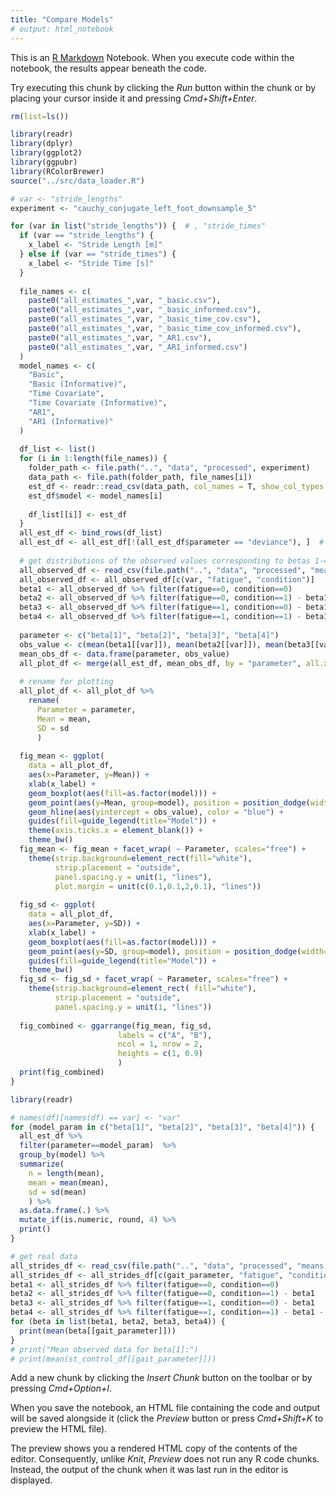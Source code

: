 ---
title: "Compare Models"
# output: html_notebook
---

This is an [R Markdown](http://rmarkdown.rstudio.com) Notebook. When you execute code within the notebook, the results appear beneath the code. 

Try executing this chunk by clicking the *Run* button within the chunk or by placing your cursor inside it and pressing *Cmd+Shift+Enter*. 

```{r, fig.width = 7, fig.height = 8}
rm(list=ls())

library(readr)
library(dplyr)
library(ggplot2)
library(ggpubr)
library(RColorBrewer)
source("../src/data_loader.R")

# var <- "stride_lengths"
experiment <- "cauchy_conjugate_left_foot_downsample_5"

for (var in list("stride_lengths")) {  # , "stride_times"
  if (var == "stride_lengths") {
    x_label <- "Stride Length [m]"
  } else if (var == "stride_times") {
    x_label <- "Stride Time [s]"
  }
  
  file_names <- c(
    paste0("all_estimates_",var, "_basic.csv"),
    paste0("all_estimates_",var, "_basic_informed.csv"),
    paste0("all_estimates_",var, "_basic_time_cov.csv"),
    paste0("all_estimates_",var, "_basic_time_cov_informed.csv"),
    paste0("all_estimates_",var, "_AR1.csv"),
    paste0("all_estimates_",var, "_AR1_informed.csv")
  )
  model_names <- c(
    "Basic",
    "Basic (Informative)", 
    "Time Covariate",
    "Time Covariate (Informative)",
    "AR1",
    "AR1 (Informative)"
  )
  
  df_list <- list()
  for (i in 1:length(file_names)) {
    folder_path <- file.path("..", "data", "processed", experiment)
    data_path <- file.path(folder_path, file_names[i])
    est_df <- readr::read_csv(data_path, col_names = T, show_col_types = FALSE)
    est_df$model <- model_names[i]
    
    df_list[[i]] <- est_df 
  }
  all_est_df <- bind_rows(df_list)
  all_est_df <- all_est_df[!(all_est_df$parameter == "deviance"), ]  # remove deviance from the plot
  
  # get distributions of the observed values corresponding to betas 1-4
  all_observed_df <- read_csv(file.path("..", "data", "processed", "means.csv"), show_col_types = FALSE)
  all_observed_df <- all_observed_df[c(var, "fatigue", "condition")]
  beta1 <- all_observed_df %>% filter(fatigue==0, condition==0)
  beta2 <- all_observed_df %>% filter(fatigue==0, condition==1) - beta1
  beta3 <- all_observed_df %>% filter(fatigue==1, condition==0) - beta1
  beta4 <- all_observed_df %>% filter(fatigue==1, condition==1) - beta1 - beta2 - beta3
  
  parameter <- c("beta[1]", "beta[2]", "beta[3]", "beta[4]")
  obs_value <- c(mean(beta1[[var]]), mean(beta2[[var]]), mean(beta3[[var]]), mean(beta4[[var]]))
  mean_obs_df <- data.frame(parameter, obs_value)
  all_plot_df <- merge(all_est_df, mean_obs_df, by = "parameter", all.x = TRUE)
  
  # rename for plotting
  all_plot_df <- all_plot_df %>% 
    rename(
      Parameter = parameter,
      Mean = mean,
      SD = sd
      )
  
  fig_mean <- ggplot(
    data = all_plot_df, 
    aes(x=Parameter, y=Mean)) + 
    xlab(x_label) +
    geom_boxplot(aes(fill=as.factor(model))) + 
    geom_point(aes(y=Mean, group=model), position = position_dodge(width=0.75)) + 
    geom_hline(aes(yintercept = obs_value), color = "blue") +
    guides(fill=guide_legend(title="Model")) + 
    theme(axis.ticks.x = element_blank()) + 
    theme_bw()
  fig_mean <- fig_mean + facet_wrap( ~ Parameter, scales="free") +
    theme(strip.background=element_rect(fill="white"), 
          strip.placement = "outside",
          panel.spacing.y = unit(1, "lines"),
          plot.margin = unit(c(0.1,0.1,2,0.1), "lines"))
    
  fig_sd <- ggplot(
    data = all_plot_df, 
    aes(x=Parameter, y=SD)) +
    xlab(x_label) +
    geom_boxplot(aes(fill=as.factor(model))) + 
    geom_point(aes(y=SD, group=model), position = position_dodge(width=0.75)) + 
    guides(fill=guide_legend(title="Model")) + 
    theme_bw()
  fig_sd <- fig_sd + facet_wrap( ~ Parameter, scales="free") +
    theme(strip.background=element_rect( fill="white"), 
          strip.placement = "outside",
          panel.spacing.y = unit(1, "lines"))
  
  fig_combined <- ggarrange(fig_mean, fig_sd,
                        labels = c("A", "B"),
                        ncol = 1, nrow = 2,
                        heights = c(1, 0.9)
                        ) 
  print(fig_combined)
}

```

```{r}
library(readr)

# names(df)[names(df) == var] <- "var"
for (model_param in c("beta[1]", "beta[2]", "beta[3]", "beta[4]")) {
  all_est_df %>% 
  filter(parameter==model_param)  %>%
  group_by(model) %>%
  summarize(
    n = length(mean),
    mean = mean(mean),
    sd = sd(mean)
    ) %>%
  as.data.frame(.) %>% 
  mutate_if(is.numeric, round, 4) %>%
  print()
}

# get real data
all_strides_df <- read_csv(file.path("..", "data", "processed", "means.csv"), show_col_types = FALSE)
all_strides_df <- all_strides_df[c(gait_parameter, "fatigue", "condition")]
beta1 <- all_strides_df %>% filter(fatigue==0, condition==0)
beta2 <- all_strides_df %>% filter(fatigue==0, condition==1) - beta1
beta3 <- all_strides_df %>% filter(fatigue==1, condition==0) - beta1
beta4 <- all_strides_df %>% filter(fatigue==1, condition==1) - beta1 - beta2 - beta3
for (beta in list(beta1, beta2, beta3, beta4)) {
  print(mean(beta[[gait_parameter]]))
}
# print("Mean observed data for beta[1]:")
# print(mean(st_control_df[[gait_parameter]]))

```


Add a new chunk by clicking the *Insert Chunk* button on the toolbar or by pressing *Cmd+Option+I*.

When you save the notebook, an HTML file containing the code and output will be saved alongside it (click the *Preview* button or press *Cmd+Shift+K* to preview the HTML file). 

The preview shows you a rendered HTML copy of the contents of the editor. Consequently, unlike *Knit*, *Preview* does not run any R code chunks. Instead, the output of the chunk when it was last run in the editor is displayed.

